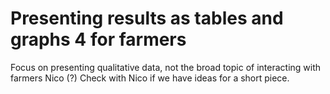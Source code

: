 # Presenting results as tables and graphs  4 for farmers {#farmers}

Focus on presenting qualitative data, not the broad topic of interacting with farmers	Nico (?)		Check with Nico if we have ideas for a short piece.
